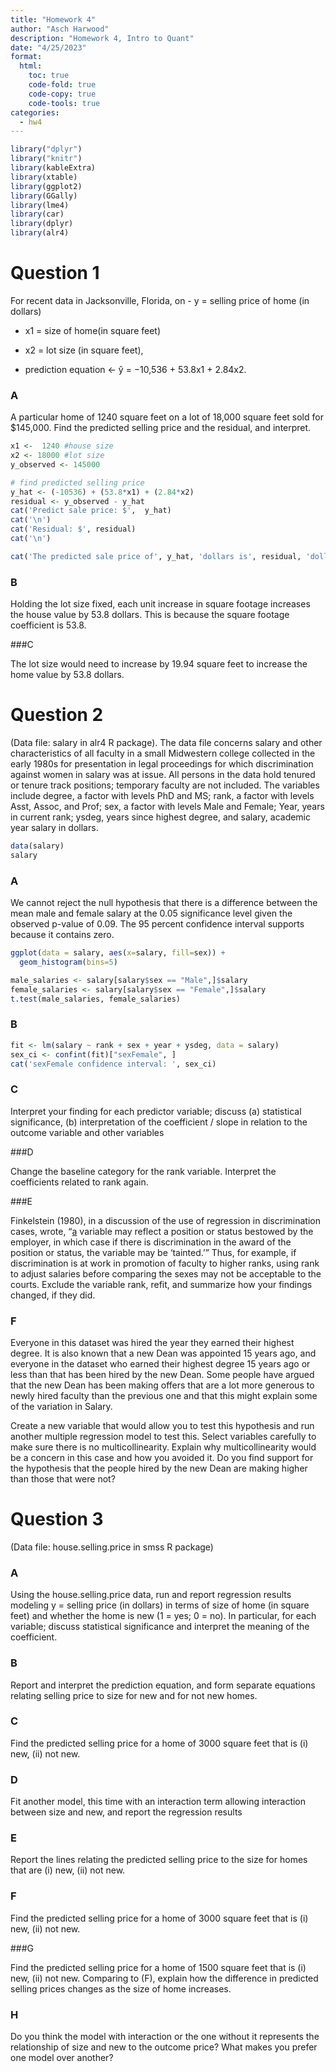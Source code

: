 ```yaml
---
title: "Homework 4"
author: "Asch Harwood"
description: "Homework 4, Intro to Quant"
date: "4/25/2023"
format:
  html:
    toc: true
    code-fold: true
    code-copy: true
    code-tools: true
categories:
  - hw4
---
```


```r
library("dplyr")
library("knitr")
library(kableExtra)
library(xtable)
library(ggplot2)
library(GGally)
library(lme4)
library(car)
library(dplyr)
library(alr4)
```

# Question 1

For recent data in Jacksonville, Florida, on - y = selling price of home (in dollars)

-   x1 = size of home(in square feet)

-   x2 = lot size (in square feet),

-   prediction equation \<- ŷ = −10,536 + 53.8x1 + 2.84x2.

### A

A particular home of 1240 square feet on a lot of 18,000 square feet sold for \$145,000. Find the predicted selling price and the residual, and interpret.

```r
x1 <-  1240 #house size
x2 <- 18000 #lot size
y_observed <- 145000
```

```r
# find predicted selling price
y_hat <- (-10536) + (53.8*x1) + (2.84*x2)
residual <- y_observed - y_hat
cat('Predict sale price: $',  y_hat)
cat('\n')
cat('Residual: $', residual)
cat('\n')

cat('The predicted sale price of', y_hat, 'dollars is', residual, 'dollars less than the actual observed house price of', y_observed, '.')
```

### B

Holding the lot size fixed, each unit increase in square footage increases the house value by 53.8 dollars. This is because the square footage coefficient is 53.8. 

###C

The lot size would need to increase by 19.94 square feet to increase the home value by 53.8 dollars.

# Question 2

(Data file: salary in alr4 R package). The data file concerns salary and other characteristics of all
faculty in a small Midwestern college collected in the early 1980s for presentation in legal
proceedings for which discrimination against women in salary was at issue. All persons in the data
hold tenured or tenure track positions; temporary faculty are not included. The variables include
degree, a factor with levels PhD and MS; rank, a factor with levels Asst, Assoc, and Prof; sex, a
factor with levels Male and Female; Year, years in current rank; ysdeg, years since highest degree,
and salary, academic year salary in dollars.

```r
data(salary)
salary
```


### A 

We cannot reject the null hypothesis that there is a difference between the mean male and female salary at the 0.05 significance level given the observed p-value of 0.09. The 95 percent confidence interval supports because it contains zero. 

```r
ggplot(data = salary, aes(x=salary, fill=sex)) + 
  geom_histogram(bins=5)
```

```r
male_salaries <- salary[salary$sex == "Male",]$salary
female_salaries <- salary[salary$sex == "Female",]$salary
t.test(male_salaries, female_salaries)
```


### B 

```r
fit <- lm(salary ~ rank + sex + year + ysdeg, data = salary)
sex_ci <- confint(fit)["sexFemale", ]
cat('sexFemale confidence interval: ', sex_ci)
```


### C

Interpret your finding for each predictor variable; discuss (a) statistical significance, (b)
interpretation of the coefficient / slope in relation to the outcome variable and other variables


###D 

Change the baseline category for the rank variable. Interpret the coefficients related to rank
again.

###E 

Finkelstein (1980), in a discussion of the use of regression in discrimination cases, wrote,
“[a] variable may reflect a position or status bestowed by the employer, in which case if there
is discrimination in the award of the position or status, the variable may be ‘tainted.’ ” Thus,
for example, if discrimination is at work in promotion of faculty to higher ranks, using rank to
adjust salaries before comparing the sexes may not be acceptable to the courts.
Exclude the variable rank, refit, and summarize how your findings changed, if they did.

### F 

Everyone in this dataset was hired the year they earned their highest degree. It is also
known that a new Dean was appointed 15 years ago, and everyone in the dataset who
earned their highest degree 15 years ago or less than that has been hired by the new Dean.
Some people have argued that the new Dean has been making offers that are a lot more
generous to newly hired faculty than the previous one and that this might explain some of
the variation in Salary.

Create a new variable that would allow you to test this hypothesis and run another multiple
regression model to test this. Select variables carefully to make sure there is no
multicollinearity. Explain why multicollinearity would be a concern in this case and how
you avoided it. Do you find support for the hypothesis that the people hired by the new
Dean are making higher than those that were not?

# Question 3
(Data file: house.selling.price in smss R package)

### A 

Using the house.selling.price data, run and report regression results modeling y = selling
price (in dollars) in terms of size of home (in square feet) and whether the home is new (1 =
yes; 0 = no). In particular, for each variable; discuss statistical significance and interpret the
meaning of the coefficient.

### B

Report and interpret the prediction equation, and form separate equations relating selling
price to size for new and for not new homes.

### C

Find the predicted selling price for a home of 3000 square feet that is (i) new, (ii) not new.

### D 

Fit another model, this time with an interaction term allowing interaction between size and
new, and report the regression results

### E 

Report the lines relating the predicted selling price to the size for homes that are (i) new,
(ii) not new.

### F 

Find the predicted selling price for a home of 3000 square feet that is (i) new, (ii) not new.

###G 

Find the predicted selling price for a home of 1500 square feet that is (i) new, (ii) not new.
Comparing to (F), explain how the difference in predicted selling prices changes as the size
of home increases.

### H 

Do you think the model with interaction or the one without it represents the relationship of
size and new to the outcome price? What makes you prefer one model over another?


